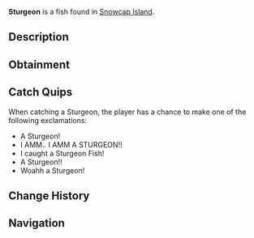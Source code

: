 {{FishInfobox
|image          = Sturgeon.png
|rarity         = Rare
|sea            = First Sea
|location       = [[Snowcap Island]]
|sublocation    = Freshwater
|sources        = Carbon Crate, Fish Barrel, Fishing Rod, Volcanic Geode
|radar_location = 
|xp             = 100
|weather        = 
|time           = 
|season         = 
|bait           = Seaweed
|base_weight    = 80
|base_value     = 300
|weight_range   = 60
|base_chance    = 20
|base_resil     = 35
}}
'''Sturgeon''' is a {{Rarity|Rare}} fish found in [[Snowcap Island]].

== Description ==
{{Description|A massive, ancient fish with a long, armoured body and distinctive bony plates. Sturgeons are known for their size and strength, making them challenging to catch.|Bestiary Entry}}

== Obtainment ==
{{Description|found in Snowcap Pond.|Bestiary Hint}}
{{Fish Availability|
Snowcap Island/Freshwater Pond
|top_rods      = 
Krampus's Rod\306808.51\379875.42;
Magma Rod\282552.95\349843.36;
Plastic Rod\266116.35\329492.36;
Leviathan's Fang Rod\221544.34\262470.11;
Great Rod of Oscar\210289.93\168724.67;
Fast Rod\155344.53\366827.58;
Fischer's Rod\142990.36\337654.68;
Buddy Bond Rod\197686.43\292181.85;
Astralhook Rod\198537.71\168893.25;
Ethereal Prism Rod\198234.91\169547.94;
Trident Rod\192045.18\265289.17;
Seraphic Rod\189411.57\170857.45;
No-Life Rod\184570.2\181512.25;
Free Spirit Rod\183786.71\246236.65;
Rod Of The Forgotten Fang\176875.96\168012.7;
Challenger's Rod\167850.77\165169.32;
Blazebringer Rod\159318.25\161650.95;
Rod Of The Depths\158340.01\152200.77;
Rod Of The Exalted One\157201.36\154318.09;
Zeus Rod\150068.37\152513.12;
Verdant Shear Rod\146030.51\152782.42;
Depthseeker Rod\133333.05\141875.98;
Avalanche Rod\119924.54\128268.91;
Volcanic Rod\116936.8\120603.45;
Steady Rod\37127.22\43498.82
|recommended   = Ethereal Prism Rod
}}

== Catch Quips ==
When catching a Sturgeon, the player has a chance to make one of the following exclamations:
* A Sturgeon!
* I AMM.. I AMM A STURGEON!!
* I caught a Sturgeon Fish!
* A Sturgeon!!
* Woahh a Sturgeon!

== Change History ==
{{Change History|{{subst:Current Version}}}}

== Navigation ==
{{Fish Navbox|Snowcap Island}}